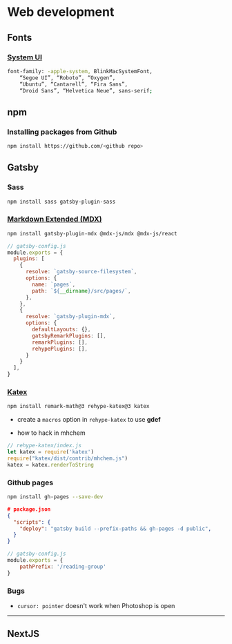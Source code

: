 # Web development

## Fonts

### [System UI](https://archive.is/f74mC)
```bash
font-family: -apple-system, BlinkMacSystemFont,
    “Segoe UI”, “Roboto”, “Oxygen”,
    “Ubuntu”, “Cantarell”, “Fira Sans”,
    “Droid Sans”, “Helvetica Neue”, sans-serif;
```

## npm

### Installing packages from Github
```bash
npm install https://github.com/<github repo>
```

## Gatsby

### Sass
```bash
npm install sass gatsby-plugin-sass
```

### [Markdown Extended (MDX)](https://www.gatsbyjs.com/plugins/gatsby-plugin-mdx/)
```bash
npm install gatsby-plugin-mdx @mdx-js/mdx @mdx-js/react
```

```js
// gatsby-config.js
module.exports = {
  plugins: [
    {
      resolve: `gatsby-source-filesystem`,
      options: {
        name: `pages`,
        path: `${__dirname}/src/pages/`,
      },
    },
    {
      resolve: `gatsby-plugin-mdx`,
      options: {
        defaultLayouts: {},
        gatsbyRemarkPlugins: [],
        remarkPlugins: [],
        rehypePlugins: [],
      }
    }
  ],
}
```


### [Katex](https://katex.org/docs/supported.html)

```bash
npm install remark-math@3 rehype-katex@3 katex
```

- create a `macros` option in `rehype-katex` to use **gdef**

- how to hack in mhchem
```js
// rehype-katex/index.js
let katex = require('katex')
require("katex/dist/contrib/mhchem.js")
katex = katex.renderToString
```

### Github pages

```bash
npm install gh-pages --save-dev
```

```json
# package.json
{
  "scripts": {
    "deploy": "gatsby build --prefix-paths && gh-pages -d public",
  }
}
```

```js
// gatsby-config.js
module.exports = {
    pathPrefix: '/reading-group'
}
```

### Bugs
- `cursor: pointer` doesn't work when Photoshop is open

---

## NextJS
